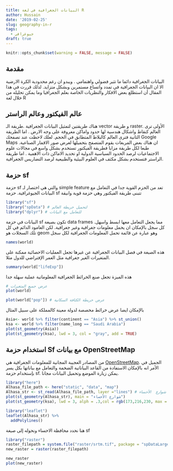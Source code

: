 ```yaml
---
title: البيانات الجغرافية في لغة R
author: Hussain
date: '2019-02-25'
slug: geography-in-r
tags:
  - جيوغرافي
draft: true
---
```


```r
knitr::opts_chunk$set(warning = FALSE, message = FALSE)
```


## مقدمة 
البيانات الجغرافية دائما ما تثير فضولي واهتمامي . ويبدو ان رغم محدودية الكرة الارضية الا ان البيانات الجغرافية في تمدد واتساع مستمرين وبشكل متزايد. لذلك قررت في هذا المقال أن استطلع بعض الافكار والنظريات الخاصة بعلم الجغرافيا وما يمكن تحليله من خلال لغة R 

## عالم الفيكتور وعالم الراستر
هناك طريقتين لتمثيل البيانات الجغرافية .طريقة الـ vector و طريقة raster. الأولى ترى العالم كنقاط واشكال هندسية لها حدود واماكن معروفة على وجه الارض . اما الطريقة الثانية فترى العالم كالبلاط المتطابق في الحجم. لعلك لاحظت عند تصفحك  Google Maps ان هناك بعض المربعات يقوم المتصفح بتحميلها لعرض صور الاقمار الصناعية. 
طبعا لكل طريقة مزايا فطريقة الفيكتور تستخدم بشكل واسع في مجالات علوم الاجتماعيات لرصد الحدود السياسية الدولية او تحديد الاماكن ذات الاهمية . اما طريقة الراستر فتستخدم بشكل مكثف في العلوم البيئية والطبيعية لرصد التضاريس الجغرافية. 

## حزمة sf 

حزمة sf والتي هي اختصار لـ simple feature تعد من الحزم القوية جدا في التعامل مع البيانات الجيوغرافية.
حزمة sf تتبنى طريقة الفيكتور وهي حزمة قوية وانيقة 

```r
library("sf") 
library("spData") # لتحميل خريطة العالم 
library("dplyr") # للتعامل مع البيانات
```
البيانات في حزمة sf تكون بصيغة data frames مما يجعل التعامل معها ابسط واسهل. 
كل سجل بالإمكان ان يحمل معلومات جغرافية وغير جغرافية. لكن العامود الدائم في كل تلك السجلات هو geom وهو عبارة عن قائمة تحمل المعلومات الجغرافية لكل سجل 

```r
names(world)
```

هذه الصيغة في فصل البيانات الجغرافية عن غيرها تجعل العمليات الاحصائية ممكنة على المتغيرات الغير جغرافية مثل العمر الإفتراضي للدول مثلا. 

```r
summary(world["lifeExp"])
```

هذه الميزة تجعل صنع الخرائط الجغرافية المعلوماتية عملية سهلة جدا 

```r
# عرض جميع المتغيرات 
plot(world)

plot(world["pop"]) # عرض خريطة الكثافة السكانية 
```
 
بالإمكان ايضا عرض خرائط مخصصة لدولة معينة كالمملكة على سبيل المثال

```r
Asia<- world %>% filter(continent == "Asia") %>% st_union() 
ksa <- world %>% filter(name_long == "Saudi Arabia") 
plot(st_geometry(Asia))
plot(st_geometry(ksa), lwd = 3, col = "gray", add = TRUE)


```

## استخدام حزمة Sf مع بيانات OpenStreetMap
من المصادر العجيبة المجانية للمعلومات الجغرافية هي [OpenStreetMap](https://www.openstreetmap.org). الجميل في الأمر انه بالإمكان الاستفادة من القاعد البياناتية الضخمة والتعامل مع بياناتها بكل يسر بإستخدام حزمة sf. يمكن زيارة الموضع وتحميل البيانات مجانا. 

```r
library("here")
Alhasa_file_path <- here("static", "data", "map")
Alhasa_str <- st_read(Alhasa_file_path, layer ="lines") # تمثيل شوارع  الأحساء
plot(st_geometry(Alhasa_str), main = "شوارع الأحساء") 
plot(st_geometry(ksa), lwd = 3, alph = .3,col = rgb(173,216,230, max = 255 ,alpha = 100), add = TRUE)
```
```r
library("leaflet")
leaflet(Alhasa_str) %>% 
  addPolylines()

```

هنا نحدد محافظة الاحساء ونحوله إلى صيغة sf 


```r
library("raster")
raster_filepath = system.file("raster/srtm.tif", package = "spDataLarge")
new_raster = raster(raster_filepath)
```

```r
new_raster
plot(new_raster)
```

